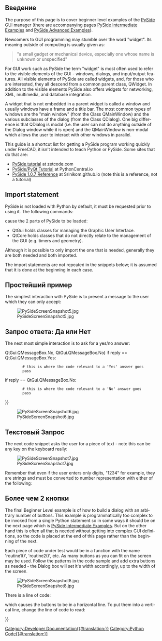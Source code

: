 <languages/>

<span id="Introduction"></span>
==Введение==

<div lang="en" dir="ltr" class="mw-content-ltr">
The purpose of this page is to cover beginner level examples of the [[PySide|PySide]] GUI manager (there are accompanying pages [[PySide_Intermediate_Examples|PySide Intermediate Examples]] and [[PySide_Advanced_Examples|PySide Advanced Examples]]).
</div>

<div lang="en" dir="ltr" class="mw-content-ltr">
Newcomers to GUI programming may stumble over the word "widget". Its meaning outside of computing is usually given as:
</div>

<div lang="en" dir="ltr" class="mw-content-ltr">
<blockquote>"a small gadget or mechanical device, especially one whose name is unknown or unspecified"</blockquote>
</div>

<div lang="en" dir="ltr" class="mw-content-ltr">
For GUI work such as PySide the term "widget" is most often used to refer to the visible elements of the GUI - windows, dialogs, and input/output features. All visible elements of PySide are called widgets, and, for those who are interested, they all descend from a common parent class, QWidget. In addition to the visible elements PySide also offers widgets for networking, XML, multimedia, and database integration.
</div>

<div lang="en" dir="ltr" class="mw-content-ltr">
A widget that is not embedded in a parent widget is called a window and usually windows have a frame and a title bar. The most common types of windows are the "main window" (from the Class QMainWindow) and the various subclasses of the dialog (from the Class QDialog). One big difference is that QDialog is modal (i.e. the user can not do anything outside of the Dialog window while it is open) and the QMainWindow is non-modal which allows the user to interact with other windows in parallel.
</div>

<div lang="en" dir="ltr" class="mw-content-ltr">
This guide is a shortcut list for getting a PySide program working quickly under FreeCAD, it isn't intended to teach Python or PySide. Some sites that do that are:
* [https://zetcode.com/gui/pysidetutorial/ PySide tutorial] at zetcode.com
* [https://www.pythoncentral.io/series/python-pyside-pyqt-tutorial/ PySide/PyQt Tutorial] at PythonCentral.io
* [https://srinikom.github.io/pyside-docs/ PySide 1.0.7 Reference] at Srinikom.github.io (note this is a reference, not a tutorial)
</div>

<div lang="en" dir="ltr" class="mw-content-ltr">
==Import statement==
</div>

<div lang="en" dir="ltr" class="mw-content-ltr">
PySide is not loaded with Python by default, it must be requested prior to using it. The following commands:
</div>

{{Code|code=
from PySide import QtCore
from PySide import QtGui
}}

<div lang="en" dir="ltr" class="mw-content-ltr">
cause the 2 parts of PySide to be loaded:
* QtGui holds classes for managing the Graphic User Interface.
* QtCore holds classes that do not directly relate to the management of the GUI (e.g. timers and geometry).
Although it is possible to only import the one that is needed, generally they are both needed and both imported.
</div>

<div lang="en" dir="ltr" class="mw-content-ltr">
The import statements are not repeated in the snippets below; it is assumed that it is done at the beginning in each case.
</div>

<span id="Simplest_Example"></span>
==Простейший пример==

<div lang="en" dir="ltr" class="mw-content-ltr">
The simplest interaction with PySide is to present a message to the user which they can only accept:
</div>

{{Code|code=
reply = QtGui.QMessageBox.information(None,"","Houston, we have a problem")
}}

[[File:PySideScreenSnapshot5.jpg]]

<span id="Yes_or_No_Query"></span>
==Запрос ответа: Да или Нет==

<div lang="en" dir="ltr" class="mw-content-ltr">
The next most simple interaction is to ask for a yes/no answer:
</div>

{{Code|code=
reply = QtGui.QMessageBox.question(None, "", "This is your chance to answer, what do you think?",
         QtGui.QMessageBox.Yes {{!}} QtGui.QMessageBox.No, QtGui.QMessageBox.No)
if reply == QtGui.QMessageBox.Yes:
         # this is where the code relevant to a 'Yes' answer goes
         pass
if reply == QtGui.QMessageBox.No:
         # this is where the code relevant to a 'No' answer goes
         pass
}}

[[File:PySideScreenSnapshot6.jpg]]

<span id="Enter_Text_Query"></span>
==Текстовый Запрос==

<div lang="en" dir="ltr" class="mw-content-ltr">
The next code snippet asks the user for a piece of text - note this can be any key on the keyboard really:
</div>

{{Code|code=
reply = QtGui.QInputDialog.getText(None, "Ouija Central","Enter your thoughts for the day:")
if reply[1]:
	# user clicked OK
	replyText = reply[0]
else:
	# user clicked Cancel
	replyText = reply[0] # which will be "" if they clicked Cancel
}}

[[File:PySideScreenSnapshot7.jpg]]

<div lang="en" dir="ltr" class="mw-content-ltr">
Remember that even if the user enters only digits, "1234" for example, they are strings and must be converted to number representation with either of the following:
</div>

{{Code|code=
anInteger = int(userInput) # to convert to an integer from a string representation

aFloat = float(userInput) # to convert to a float from a string representation
}}

<span id="More_Than_2_Buttons"></span>
==Более чем 2 кнопки==

<div lang="en" dir="ltr" class="mw-content-ltr">
The final Beginner Level example is of how to build a dialog with an arbitrary number of buttons. This example is programmatically too complex to be invoked from a single Python statement so in some ways it should be on the next page which is [[PySide_Intermediate_Examples|PySide Intermediate Examples]]. But on the other hand this is often all that is needed without getting into complex GUI definitions, so the code is placed at the end of this page rather than the beginning of the next.
</div>

{{Code|code=
from PySide import QtGui, QtCore

class MyButtons(QtGui.QDialog):
	""""""
	def __init__(self):
		super(MyButtons, self).__init__()
		self.initUI()
	def initUI(self):      
		option1Button = QtGui.QPushButton("Option 1")
		option1Button.clicked.connect(self.onOption1)
		option2Button = QtGui.QPushButton("Option 2")
		option2Button.clicked.connect(self.onOption2)
		option3Button = QtGui.QPushButton("Option 3")
		option3Button.clicked.connect(self.onOption3)
		option4Button = QtGui.QPushButton("Option 4")
		option4Button.clicked.connect(self.onOption4)
		option5Button = QtGui.QPushButton("Option 5")
		option5Button.clicked.connect(self.onOption5)
		#
		buttonBox = QtGui.QDialogButtonBox()
		buttonBox = QtGui.QDialogButtonBox(QtCore.Qt.Horizontal)
		buttonBox.addButton(option1Button, QtGui.QDialogButtonBox.ActionRole)
		buttonBox.addButton(option2Button, QtGui.QDialogButtonBox.ActionRole)
		buttonBox.addButton(option3Button, QtGui.QDialogButtonBox.ActionRole)
		buttonBox.addButton(option4Button, QtGui.QDialogButtonBox.ActionRole)
		buttonBox.addButton(option5Button, QtGui.QDialogButtonBox.ActionRole)
		#
		mainLayout = QtGui.QVBoxLayout()
		mainLayout.addWidget(buttonBox)
		self.setLayout(mainLayout)
		# define window		xLoc,yLoc,xDim,yDim
		self.setGeometry(	250, 250, 0, 50)
		self.setWindowTitle("Pick a Button")
		self.setWindowFlags(QtCore.Qt.WindowStaysOnTopHint)
	def onOption1(self):
		self.retStatus = 1
		self.close()
	def onOption2(self):
		self.retStatus = 2
		self.close()
	def onOption3(self):
		self.retStatus = 3
		self.close()
	def onOption4(self):
		self.retStatus = 4
		self.close()
	def onOption5(self):
		self.retStatus = 5
		self.close()

def routine1():
	print ('routine 1')

form = MyButtons()
form.exec_()
if form.retStatus==1:
	routine1()
elif form.retStatus==2:
	routine2()
elif form.retStatus==3:
	routine3()
elif form.retStatus==4:
	routine4()
elif form.retStatus==5:
	routine5()
}}

<div lang="en" dir="ltr" class="mw-content-ltr">
Each piece of code under test would be in a function with the name 'routine1()', 'routine2()', etc. As many buttons as you can fit on the screen may be used. Follow the patterns in the code sample and add extra buttons as needed - the Dialog box will set it's width accordingly, up to the width of the screen.
</div>

[[File:PySideScreenSnapshot8.jpg]]

<div lang="en" dir="ltr" class="mw-content-ltr">
There is a line of code:
</div>

{{Code|code=
buttonBox = QtGui.QDialogButtonBox(QtCore.Qt.Horizontal)
}}

<div lang="en" dir="ltr" class="mw-content-ltr">
which causes the buttons to be in a horizontal line. To put them into a vertical line, change the line of code to read:
</div>

{{Code|code=
buttonBox = QtGui.QDialogButtonBox(QtCore.Qt.Vertical)
}}


{{Powerdocnavi{{#translation:}}}}
[[Category:Developer Documentation{{#translation:}}]]
[[Category:Python Code{{#translation:}}]]
